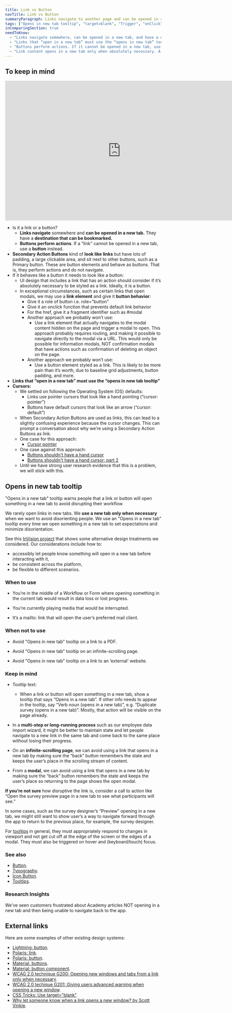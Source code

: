 ```yaml
---
title: Link vs Button
navTitle: Link vs Button
summaryParagraph: Links navigate to another page and can be opened in a new tab. Buttons perform actions.
tags: ["Opens in new tab tooltip", "target=blank", "Trigger", "onClick", "Primary action", "Secondary action", "Default action", "Destructive action"]
inComparingSection: true
needToKnow:
  - "Links navigate somewhere, can be opened in a new tab, and have a destination that can be bookmarked."
  - "Links that “open in a new tab” must use the “opens in new tab” tooltip."
  - "Buttons perform actions. If it cannot be opened in a new tab, use a Button."
  - "Link content opens in a new tab only when absolutely necessary. A new tab can be disorienting. If we need to open something in a new tab, we must use an “Opens in a new tab” tooltip to set expectations and minimize disorientation."
---
```


## To keep in mind

<iframe style="border: none;" width="744" height="450" src="https://www.figma.com/embed?embed_host=share&url=https%3A%2F%2Fwww.figma.com%2Ffile%2Fe3TyAOZKfLg9cA01Iy1Mgm%2FKaizen-Site-embed%3Fnode-id%3D258%253A2389" allowfullscreen></iframe>

*   Is it a link or a button?
    *   **Links navigate** somewhere and **can be opened in a new tab.** They have a **destination that can be bookmarked.**
    *   **Buttons perform actions**. If a “link” cannot be opened in a new tab, use a **button** instead.
*   **Secondary Action Buttons** kind of **look like links** but have lots of padding, a large clickable area, and sit next to other buttons, such as a Primary button. These are button elements and behave as buttons. That is, they perform actions and do not navigate.
*   If it behaves like a button it needs to look like a button:
    *   UI design that includes a link that has an action should consider if it’s absolutely necessary to be styled as a link. Ideally, it is a button.
    *   In exceptional circumstances, such as certain links that open modals, we may use a **link element** and give it **button behavior**:
        *   Give it a role of button i.e. role=”button”
        *   Give it an onclick function that prevents default link behavior
        *   For the href, give it a fragment identifier such as #modal
        *   Another approach we probably won’t use:
            *   Use a link element that actually navigates to the modal content hidden on the page and trigger a modal to open. This approach probably requires routing, and making it possible to navigate directly to the modal via a URL. This would only be possible for information modals, NOT confirmation modals that have actions such as confirmation of deleting an object on the page.
        *   Another approach we probably won’t use:
            *   Use a button element styled as a link. This is likely to be more pain than it’s worth, due to baseline grid adjustments, button padding, and more.
*   **Links that “open in a new tab” must use the “opens in new tab tooltip”**
*   **Cursors:**
    *   We settled on following the Operating System (OS) defaults:
        *   Links use pointer cursors that look like a hand pointing (“cursor: pointer”)
        *   Buttons have default cursors that look like an arrow (“cursor: default”)
    *   When Secondary Action Buttons are used as links, this can lead to a slightly confusing experience because the cursor changes. This can prompt a conversation about why we’re using a Secondary Action Buttons as link.
    *   One case for this approach:
        *   [Cursor pointer](http://kizu.ru/en/issues/cursor-pointer/)
    *   One case against this approach:
        *   [Buttons shouldn't have a hand cursor](https://adamsilver.io/articles/buttons-shouldnt-have-a-hand-cursor/)
        *   [Buttons shouldn't have a hand cursor: part 2](https://adamsilver.io/articles/buttons-shouldnt-have-a-hand-cursor-part-2/)
    *   Until we have strong user research evidence that this is a problem, we will stick with this.

## Opens in new tab tooltip

"Opens in a new tab" tooltip warns people that a link or button will open something in a new tab to avoid disrupting their workflow.

We rarely open links in new tabs. We **use a new tab only when necessary** when we want to avoid disorienting people. We use an "Opens in a new tab" tooltip every time we open something in a new tab to set expectations and minimize disorientation.

See this [InVision project](https://cultureamp.invisionapp.com/share/FXNQYLFUHSJ#/316728973_Index) that shows some alternative design treatments we considered. Our considerations include how to:

- accessibly let people know something will open in a new tab before interacting with it,
- be consistent across the platform,
- be flexible to different scenarios.

### When to use

- You’re in the middle of a Workflow or Form where opening something in the current tab would result in data loss or lost progress.

- You’re currently playing media that would be interrupted.

- It’s a mailto: link that will open the user’s preferred mail client.

### When not to use

- Avoid "Opens in new tab" tooltip on a link to a PDF.

- Avoid "Opens in new tab" tooltip on an infinite-scrolling page.

- Avoid "Opens in new tab" tooltip on a link to an ‘external’ website.

### Keep in mind

* Tooltip text:
    * When a link or button will open something in a new tab, show a tooltip that says “Opens in a new tab”. If other info needs to appear in the tooltip, say “Verb noun (opens in a new tab)”, e.g. “Duplicate survey (opens in a new tab)”. Mostly, that action will be visible on the page already.

* In a **multi-step or long-running process** such as our employee data import wizard, it might be better to maintain state and let people navigate to a new link in the same tab and come back to the same place without losing their progress. 

* On an **infinite-scrolling page**, we can avoid using a link that opens in a new tab by making sure the “back” button remembers the state and keeps the user’s place in the scrolling stream of content.

* From a **modal**, we can avoid using a link that opens in a new tab by making sure the “back” button remembers the state and keeps the user’s place so returning to the page shows the open modal.

**If you’re not sure** how disruptive the link is, consider a call to action like “Open the survey preview page in a new tab to see what participants will see.”

In some cases, such as the survey designer’s “Preview” opening in a new tab, we might still want to show user’s a way to navigate forward through the app to return to the previous place, for example, the survey designer.

For [tooltips](/components/tooltip) in general, they must appropriately respond to changes in viewport and not get cut off at the edge of the screen or the edges of a modal. They must also be triggered on hover and (keyboard/touch) focus.


### See also

*   [Button](/components/button).
*   [Typography](/guidelines/typography).
*   [Icon Button](/components/icon-button).
*   [Tooltips](/components/tooltip).


### Research Insights

We’ve seen customers frustrated about Academy articles NOT opening in a new tab and then being unable to navigate back to the app. 



## External links

Here are some examples of other existing design systems:

- [Lightning: button](https://www.lightningdesignsystem.com/components/buttons/#site-main-content).
- [Polaris: link](https://polaris.shopify.com/components/navigation/link).
- [Polaris: button](https://polaris.shopify.com/components/actions/button).
- [Material: buttons](https://material.io/design/components/buttons.html#).
- [Material: button component](https://material.io/develop/web/components/buttons/).
- [WCAG 2.0 technique G200: Opening new windows and tabs from a link only when necessary](https://www.w3.org/TR/WCAG20-TECHS/G200.html).
- [WCAG 2.0 techique G201: Giving users advanced warning when opening a new window](https://www.w3.org/TR/WCAG20-TECHS/G201.html).
- [CSS Tricks: Use target="blank"](https://css-tricks.com/use-target_blank/).
- [Why let someone know when a link opens a new window? by Scott Vinkle](https://medium.com/@svinkle/why-let-someone-know-when-a-link-opens-a-new-window-8699d20ed3b1).


